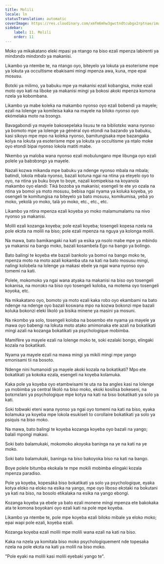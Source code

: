 ```yaml
---
title: Molili
locale: ln
statusTranslation: automatic
coverImage: https://res.cloudinary.com/xmfm6mhw3gwctndtcubgx2rptnae/image/upload/v1741354419/small_cover_la_gran_rebelion_28716e29d2.webp
sidebar:
    label: 11. Molili
    order: 11
---
```

Moko ya mikakatano eleki mpasi ya ntango na biso ezali mpenza labirenti ya mindɔndɔ mindɔndɔ ya makanisi.

Likambo ya ntembe te, na ntango oyo, biteyelo ya lokuta ya esoterisme mpe ya lokuta ya occultisme ebakisami mingi mpenza awa, kuna, mpe epai mosusu.

Botɛki ya milimo, ya babuku mpe ya makanisi ezali kobangisa, moke ezali moto oyo kati na liboke ya makanisi mingi ya bokosi akoki mpenza komona nzela ya kobombana.

Likambo ya mabe koleka na makambo nyonso oyo ezali bobendi ya mayele; ezali na lolenge ya komileisa kaka na mayele na biloko nyonso oyo ekómelaka moto na bɔɔngɔ.

Bavagabondi ya mayele bakosepelaka lisusu te na bibliotɛkɛ wana nyonso ya bomoto mpe ya lolenge ya général oyo etondi na bazando ya babuku, kasi sikoyo mpe mpo na koleka nyonso, bamitungisaka mpe bazangaka kolya na lokuta ya esoterisme mpe ya lokuta ya occultisme ya ntalo moke oyo etondi bipai nyonso lokola matiti mabe.

Nkembo ya maloba wana nyonso ezali mobulungano mpe libunga oyo ezali polele ya babɔbɔngɔ ya mayele.

Nazali kozwa mikanda mpe babuku ya ndenge nyonso mbala na mbala; batindi, lokola mbala nyonso, bazali kotuna ngai na ntina ya eteyelo oyo to oyo, na ntina ya buku boye to boye, nazali komipekisa na koyanola makambo oyo elandi: Tiká bozoba ya makanisi; esengeli te ete yo ozala na ntina ya bomoi ya moto mosusu, bebisa ngai nyama ya koluka koyeba, yo osengeli te komitungisa na biteyelo ya bato mosusu, komikumisa, yebá yo moko, yekolá yo moko, talá yo moko, etc., etc., etc.

Likambo ya ntina mpenza ezali koyeba yo moko malamumalamu na nivo nyonso ya makanisi.

Molili ezali kozanga koyeba; pole ezali koyeba; tosengeli kopesa nzela na pole ekɔta na molili na biso; pole ezali mpenza na nguya ya kolonga molili.

Na mawa, bato bamikangaki na kati ya esika ya nsolo mabe mpe ya mbindo ya makanisi na bango moko, bazali kosambela Ego na bango ya bolingo.

Bato balingi te koyeba ete bazali bankolo ya bomoi na bango moko te, mpenza moto na moto azali kokamba uta na kati na bato mosusu mingi, nalingi kolobela na lolenge ya makasi ebele ya ngai wana nyonso oyo tomemi na kati.

Polele, mokomoko ya ngai wana atyaka na makanisi na biso oyo tosengeli kokanisa, na monɔkɔ na biso oyo tosengeli koloba, na motema oyo tosengeli koyoka, etc.

Na mikakatano oyo, bomoto ya moto ezali kaka robɔ oyo ekambami na bato ndenge na ndenge oyo bazali koswana mpo na kozwa bokonzi mpe bazali koluka bokonzi eleki likoló ya bisika minene ya masini ya mosuni.

Na nkombo ya solo, tosengeli koloba na bosembo ete nyama ya mayele ya mawa oyo babengi na lokuta moto atako amimonaka ete azali na bokatikati mingi azali na kozanga bokatikati ya psychologique mobimba.

Mamifère ya mayele ezali na lolenge moko te, soki ezalaki bongo, elingaki kozala na bokatikati.

Nyama ya mayele ezali na mawa mingi ya mikili mingi mpe yango emonisami tii na bosoto.

Ndenge nini humanoidi ya mayele akoki kozala na bokatikati? Mpo ete bokatikati ya kokoka ezala, esengeli na koyeba kolamuka.

Kaka pole ya koyeba oyo etambwisami te uta na ba angles kasi na lolenge ya mobimba ya central likoló na biso moko, ekoki kosilisa bokeseni, na botɛmɛlani ya psychologique mpe kotya na kati na biso bokatikati ya solo ya kati.

Soki tobwaki eteni wana nyonso ya ngai oyo tomemi na kati na biso, eyaka kolamuka ya koyeba mpe lokola esukiseli to corollaire bokatikati ya solo ya psiquis na biso moko.

Na mawa, bato balingi te koyeba kozanga koyeba oyo bazali na yango; balali mpongi makasi.

Soki bato balamukaki, mokomoko akoyoka baninga na ye na kati na ye moko.

Soki bato balamukaki, baninga na biso bakoyoka biso na kati na bango.

Boye polele bitumba ekokala te mpe mokili mobimba elingaki kozala mpenza paradiso.

Pole ya koyeba, kopesáká biso bokatikati ya solo ya psychologique, eyaka kotya eloko na eloko na esika na yango, mpe oyo liboso ekɔtaki na bokutani ya kati na biso, na bosolo etikalaka na esika na yango ebongi.

Kozanga koyeba ya ebele ya bato ezali monene mingi mpenza ete bakokaka ata te komona boyokani oyo ezali kati na pole mpe koyeba.

Likambo ya ntembe te, pole mpe koyeba ezali biloko mibale ya eloko moko; epai wapi pole ezali, koyeba ezali.

Kozanga koyeba ezali molili mpe molili wana ezali na kati na biso.

Kaka na nzela ya komitala biso moko psychologiquement nde topesaka nzela na pole ekɔta na kati ya molili na biso moko.

"Pole eyaki na molili kasi molili eyebaki yango te".

